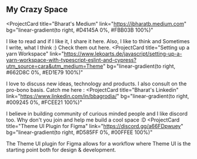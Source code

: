 ## My Crazy Space

<ProjectCard
  title="Bharat's Medium"
  link="https://ibharatb.medium.com"
  bg="linear-gradient(to right, #D4145A 0%, #FBB03B 100%)"
>
  I like to read and if I like it, I share it here. Also, I like to think and Sometimes I write, what I think :) Check them out here.
</ProjectCard>
<ProjectCard
  title="Setting  up a yarn Workspace"
  link="https://www.lekoarts.de/javascript/setting-up-a-yarn-workspace-with-typescript-eslint-and-cypress?utm_source=cara&utm_medium=Theme"
  bg="linear-gradient(to right, #662D8C 0%, #ED1E79 100%)"
>
  I love to discuss new ideas, technology and products. I also consult on the pro-bono basis. Catch me here :
</ProjectCard>
<ProjectCard
  title="Bharat's Linkedin"
  link="https://www.linkedin.com/in/bbagrodia/"
  bg="linear-gradient(to right, #009245 0%, #FCEE21 100%)"
>
  I believe in building community of curious minded people and I like discord too. Why don't you join and help me build a cool space :D
</ProjectCard>
<ProjectCard
  title="Theme UI Plugin for Figma"
  link="https://discord.gg/a66FDpwuey"
  bg="linear-gradient(to right, #D585FF 0%, #00FFEE 100%)"
>
  The Theme UI plugin for Figma allows for a workflow where Theme UI is the
  starting point both for design & development.
</ProjectCard>
